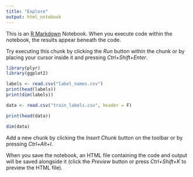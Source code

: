 ```yaml
---
title: "Explore"
output: html_notebook
---
```


This is an [R Markdown](http://rmarkdown.rstudio.com) Notebook. When you execute code within the notebook, the results appear beneath the code. 

Try executing this chunk by clicking the *Run* button within the chunk or by placing your cursor inside it and pressing *Ctrl+Shift+Enter*. 

```r
library(plyr)
library(ggplot2)
```

```r
labels <- read.csv("label_names.csv")
print(head(labels))
print(dim(labels))
```

```r
data <- read.csv("train_labels.csv", header = F)
```

```r
print(head(data))
```

```r
dim(data)
```

Add a new chunk by clicking the *Insert Chunk* button on the toolbar or by pressing *Ctrl+Alt+I*.

When you save the notebook, an HTML file containing the code and output will be saved alongside it (click the *Preview* button or press *Ctrl+Shift+K* to preview the HTML file).
